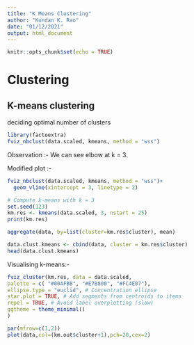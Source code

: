 ```yaml
---
title: "K Means Clustering"
author: "Kundan K. Rao"
date: "01/12/2021"
output: html_document
---
```


```r
knitr::opts_chunk$set(echo = TRUE)
```


# Clustering

## K-means clustering

deciding optimal number of clusters

```r
library(factoextra)
fviz_nbclust(data.scaled, kmeans, method = "wss")
```
Observation :-
We can see elbow at k = 3.

Modified plot :-
```r
fviz_nbclust(data.scaled, kmeans, method = "wss")+
  geom_vline(xintercept = 3, linetype = 2)
```

```r
# Compute k-means with k = 3
set.seed(123)
km.res <- kmeans(data.scaled, 3, nstart = 25)
print(km.res)
```

```r
aggregate(data, by=list(cluster=km.res$cluster), mean)
```
```r
data.clust.kmeans <- cbind(data, cluster = km.res$cluster)
head(data.clust.kmeans)
```

Visualising k-means:-
```r
fviz_cluster(km.res, data = data.scaled,
palette = c( "#00AFBB", "#E7B800", "#FC4E07"),
ellipse.type = "euclid", # Concentration ellipse
star.plot = TRUE, # Add segments from centroids to items
repel = TRUE, # Avoid label overplotting (slow)
ggtheme = theme_minimal()
)
```

```r
par(mfrow=c(1,2))
plot(data,col=(km.out$cluster+1),pch=20,cex=2)
```
















